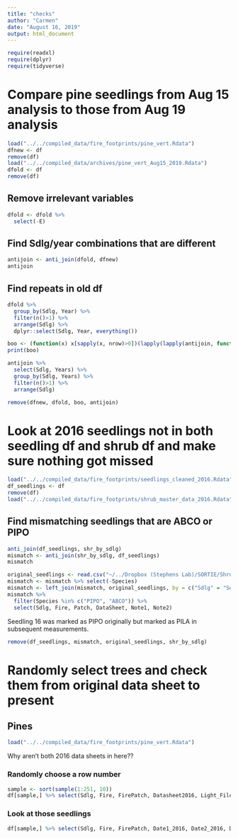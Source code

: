 ```yaml
---
title: "checks"
author: "Carmen"
date: "August 16, 2019"
output: html_document
---
```


```r
require(readxl)
require(dplyr)
require(tidyverse)
```

# Compare pine seedlings from Aug 15 analysis to those from Aug 19 analysis
```r
load("../../compiled_data/fire_footprints/pine_vert.Rdata")
dfnew <- df
remove(df)
load("../../compiled_data/archives/pine_vert_Aug15_2019.Rdata")
dfold <- df
remove(df)
```

## Remove irrelevant variables
```r
dfold <- dfold %>% 
  select(-E)
```


## Find Sdlg/year combinations that are different
```r
antijoin <- anti_join(dfold, dfnew)
antijoin
```

## Find repeats in old df
```r
dfold %>% 
  group_by(Sdlg, Year) %>% 
  filter(n()>1) %>% 
  arrange(Sdlg) %>% 
  dplyr::select(Sdlg, Year, everything())

```

```r
boo <- (function(x) x[sapply(x, nrow)>0])(lapply(lapply(antijoin, function(x) tapply(x, antijoin$Sdlg, function(x) x[1]!=x[2])), function(x) subset(antijoin, Sdlg %in% names(which(x)))))
print(boo)
```

```r
antijoin %>% 
  select(Sdlg, Years) %>% 
  group_by(Sdlg, Years) %>% 
  filter(n()>1) %>% 
  arrange(Sdlg)
```

```r
remove(dfnew, dfold, boo, antijoin)
```

# Look at 2016 seedlings not in both seedling df and shrub df and make sure nothing got missed
```r
load("../../compiled_data/fire_footprints/seedlings_cleaned_2016.Rdata")
df_seedlings <- df
remove(df)
load("../../compiled_data/fire_footprints/shrub_master_data_2016.Rdata")
```

## Find mismatching seedlings that are ABCO or PIPO
```r
anti_join(df_seedlings, shr_by_sdlg)
mismatch <- anti_join(shr_by_sdlg, df_seedlings)
mismatch
```

```r
original_seedlings <- read.csv("~/../Dropbox (Stephens Lab)/SORTIE/Shrubs_Summer16/Completed_Data_and_Photos/Master_Compiled_seedlings.csv")
mismatch <- mismatch %>% select(-Species)
mismatch <- left_join(mismatch, original_seedlings, by = c("Sdlg" = "Seedling."))
mismatch %>% 
  filter(Species %in% c("PIPO", "ABCO")) %>% 
  select(Sdlg, Fire, Patch, DataSheet, Note1, Note2)
```

Seedling 16 was marked as PIPO originally but marked as PILA in subsequent measurements.

```r
remove(df_seedlings, mismatch, original_seedlings, shr_by_sdlg)
```

# Randomly select trees and check them from original data sheet to present

## Pines
```r
load("../../compiled_data/fire_footprints/pine_vert.Rdata")
```

Why aren't both 2016 data sheets in here??

### Randomly choose a row number
```r
sample <- sort(sample(1:251, 10))
df[sample,] %>% select(Sdlg, Fire, FirePatch, Datasheet2016, Light_File, DataSheet2017, notes, Note1, Note2, everything()) %>% View()
```

### Look at those seedlings
```r
df[sample,] %>% select(Sdlg, Fire, FirePatch, Date1_2016, Date2_2016, Date2017, Datasheet2016, Light_File, DataSheet2017, notes, Note1, Note2, everything()) %>% View()
```


